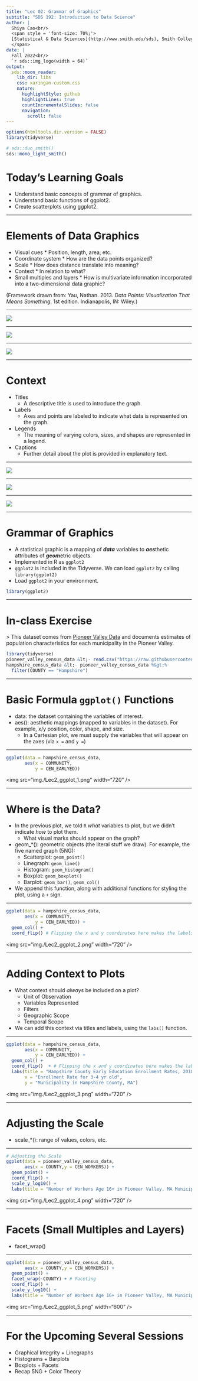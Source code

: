 ```yaml
---
title: "Lec 02: Grammar of Graphics"
subtitle: "SDS 192: Introduction to Data Science"
author: |
  Shiya Cao<br/>
  <span style = 'font-size: 70%;'>
  [Statistical & Data Sciences](http://www.smith.edu/sds), Smith College<br/>
  </span>
date: |
  Fall 2022<br/>
  `r sds::img_logo(width = 64)`
output:
  sds::moon_reader:
    lib_dir: libs
    css: xaringan-custom.css
    nature:
      highlightStyle: github
      highlightLines: true
      countIncrementalSlides: false    
      navigation:
        scroll: false
---
```



```r
options(htmltools.dir.version = FALSE)
library(tidyverse)
```

```r
# sds::duo_smith()
sds::mono_light_smith()
```

# Today's Learning Goals

* Understand basic concepts of grammar of graphics.
* Understand basic functions of ggplot2.
* Create scatterplots using ggplot2.

---

# Elements of Data Graphics

* Visual cues
      * Position, length, area, etc. 
* Coordinate system
      * How are the data points organized?
* Scale
      * How does distance translate into meaning?
* Context
      * In relation to what?
* Small multiples and layers
      * How is multivariate information incorporated into a two-dimensional data graphic?

(Framework drawn from: Yau, Nathan. 2013. *Data Points: Visualization That Means Something*. 1st edition. Indianapolis, IN: Wiley.)

---

![](img./Lec2_DataPoints-Ch3_6-6.png)

---

![](img./Lec2_DataPoints-Ch3_16-16.png)

---

![](img./Lec2_DataPoints-Ch3_20_1.png)
      
---

# Context

* Titles
  * A descriptive title is used to introduce the graph. 
* Labels
  * Axes and points are labeled to indicate what data is represented on the graph. 
* Legends
  * The meaning of varying colors, sizes, and shapes are represented in a legend. 
* Captions
  * Further detail about the plot is provided in explanatory text. 

---
      
![](img./Lec2_Context.png)
      
---
      
![](img./Lec2_DataPoints-Ch3_5-5.png)
      
---
      
![](img./Lec2_DataPoints-Ch3_40-40.png)
      
---
      
# Grammar of Graphics

* A statistical graphic is a mapping of ***data*** variables to ***aes***thetic attributes of ***geom***etric objects.
* Implemented in R as `ggplot2`
* `ggplot2` is included in the Tidyverse. We can load `ggplot2` by calling `library(ggplot2)`
* Load `ggplot2` in your environment. 


```r
library(ggplot2)
```

---

# In-class Exercise

&gt; This dataset comes from [Pioneer Valley Data](https://pioneervalleydata.org/data-download-page/) and documents estimates of population characteristics for each municipality in the Pioneer Valley. 


```r
library(tidyverse)
pioneer_valley_census_data &lt;- read.csv("https://raw.githubusercontent.com/SDS-192-Intro/SDS-192-public-website/main/slides/datasets/pioneer_valley_census.csv")
hampshire_census_data &lt;- pioneer_valley_census_data %&gt;% 
  filter(COUNTY == "Hampshire")
```

---

# Basic Formula `ggplot()` Functions

* data: the dataset containing the variables of interest.
* aes(): aesthetic mappings (mapped to variables in the dataset). For example, x/y position, color, shape, and size.
  * In a Cartesian plot, we must supply the variables that will appear on the axes (via `x = ` and `y = `)
  
---
  

```r
ggplot(data = hampshire_census_data, 
       aes(x = COMMUNITY, 
           y = CEN_EARLYED))
```

&lt;img src="img./Lec2_ggplot_1.png" width="720" /&gt;

---

# Where is the Data?

* In the previous plot, we told `R` *what* variables to plot, but we didn't indicate *how* to plot them.
  * What visual marks should appear on the graph?
* geom_*(): geometric objects (the literal stuff we draw). For example, the five named graph (5NG):
  * Scatterplot: `geom_point()`
  * Linegraph: `geom_line()`
  * Histogram: `geom_histogram()`
  * Boxplot: `geom_boxplot()`
  * Barplot: `geom_bar()`, `geom_col()`
* We append this function, along with additional functions for styling the plot, using a `+` sign.

---


```r
ggplot(data = hampshire_census_data, 
       aes(x = COMMUNITY, 
           y = CEN_EARLYED)) +
  geom_col() +
  coord_flip() # Flipping the x and y coordinates here makes the labels more legible.
```

&lt;img src="img./Lec2_ggplot_2.png" width="720" /&gt;

---

# Adding Context to Plots

* What context should *always* be included on a plot?
  * Unit of Observation
  * Variables Represented
  * Filters
  * Geographic Scope
  * Temporal Scope
* We can add this context via titles and labels, using the `labs()` function. 

---
  

```r
ggplot(data = hampshire_census_data, 
       aes(x = COMMUNITY, 
           y = CEN_EARLYED)) +
  geom_col() +
  coord_flip()  + # Flipping the x and y coordinates here makes the labels more legible.
  labs(title = "Hampshire County Early Education Enrollment Rates, 2018", 
       x = "Enrollment Rate for 3-4 yr old", 
       y = "Municipality in Hampshire County, MA")
```

&lt;img src="img./Lec2_ggplot_3.png" width="720" /&gt;

---

# Adjusting the Scale

* scale_*(): range of values, colors, etc.

---
  
      
```r
# Adjusting the Scale
ggplot(data = pioneer_valley_census_data, 
       aes(x = COUNTY,y = CEN_WORKERS)) +
  geom_point() +
  coord_flip() +
  scale_y_log10() +
  labs(title = "Number of Workers Age 16+ in Pioneer Valley, MA Municipalities, 2018", x = "County", y = "Workers Age 16+")
```

&lt;img src="img./Lec2_ggplot_4.png" width="720" /&gt;

---

# Facets (Small Multiples and Layers)

* facet_wrap()

---
  
      
```r
ggplot(data = pioneer_valley_census_data, 
       aes(x = COUNTY,y = CEN_WORKERS)) +
  geom_point() +
  facet_wrap(~COUNTY) + # Faceting
  coord_flip() +
  scale_y_log10() +
  labs(title = "Number of Workers Age 16+ in Pioneer Valley, MA Municipalities, 2018", x = "County", y = "Workers Age 16+")
```

&lt;img src="img./Lec2_ggplot_5.png" width="600" /&gt;

---
      
# For the Upcoming Several Sessions

* Graphical Integrity + Linegraphs
* Histograms + Barplots
* Boxplots + Facets
* Recap 5NG + Color Theory

